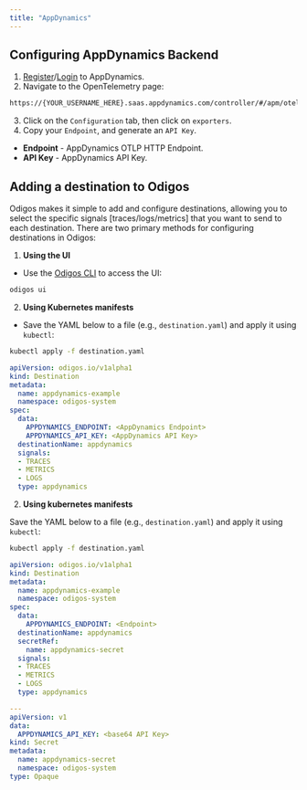 ```yaml
---
title: "AppDynamics"
---
```


## Configuring AppDynamics Backend

1. [Register](https://accounts.appdynamics.com/trial)/[Login](https://login.appdynamics.com/sso/authenticate) to AppDynamics.
2. Navigate to the OpenTelemetry page:

```bash
https://{YOUR_USERNAME_HERE}.saas.appdynamics.com/controller/#/apm/otel
```

3. Click on the `Configuration` tab, then click on `exporters`.
4. Copy your `Endpoint`, and generate an `API Key`.

- **Endpoint** - AppDynamics OTLP HTTP Endpoint.
- **API Key** - AppDynamics API Key.

## Adding a destination to Odigos

Odigos makes it simple to add and configure destinations, allowing you to select the specific signals [traces/logs/metrics] that you want to send to each destination. There are two primary methods for configuring destinations in Odigos:

1. **Using the UI**

- Use the [Odigos CLI](https://docs.odigos.io/cli/odigos_ui) to access the UI:

```bash
odigos ui
```

2. **Using Kubernetes manifests**

- Save the YAML below to a file (e.g., `destination.yaml`) and apply it using `kubectl`:

```bash
kubectl apply -f destination.yaml
```

```yaml
apiVersion: odigos.io/v1alpha1
kind: Destination
metadata:
  name: appdynamics-example
  namespace: odigos-system
spec:
  data:
    APPDYNAMICS_ENDPOINT: <AppDynamics Endpoint>
    APPDYNAMICS_API_KEY: <AppDynamics API Key>
  destinationName: appdynamics
  signals:
  - TRACES
  - METRICS
  - LOGS
  type: appdynamics
```

2. **Using kubernetes manifests**

Save the YAML below to a file (e.g., `destination.yaml`) and apply it using `kubectl`:

```bash
kubectl apply -f destination.yaml
```


```yaml
apiVersion: odigos.io/v1alpha1
kind: Destination
metadata:
  name: appdynamics-example
  namespace: odigos-system
spec:
  data:
    APPDYNAMICS_ENDPOINT: <Endpoint>
  destinationName: appdynamics
  secretRef:
    name: appdynamics-secret
  signals:
  - TRACES
  - METRICS
  - LOGS
  type: appdynamics

---
apiVersion: v1
data:
  APPDYNAMICS_API_KEY: <base64 API Key>
kind: Secret
metadata:
  name: appdynamics-secret
  namespace: odigos-system
type: Opaque
```